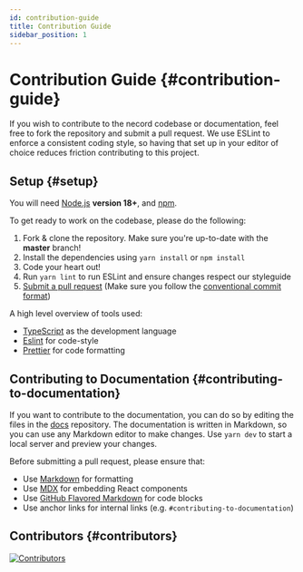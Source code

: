 ```yaml
---
id: contribution-guide
title: Contribution Guide
sidebar_position: 1
---
```


# Contribution Guide {#contribution-guide}

If you wish to contribute to the necord codebase or documentation, feel free to fork the repository and submit a
pull request. We use ESLint to enforce a consistent coding style, so having that set up in your editor of choice
reduces friction contributing to this project.

## Setup {#setup}

You will need [Node.js](http://nodejs.org) **version 18+**, and [npm](https://www.npmjs.com/).

To get ready to work on the codebase, please do the following:

1. Fork & clone the repository. Make sure you're up-to-date with the **master** branch!
2. Install the dependencies using `yarn install` or `npm install`
3. Code your heart out!
4. Run `yarn lint` to run ESLint and ensure changes respect our styleguide
5. [Submit a pull request](https://github.com/necordjs/necord/compare) (Make sure you follow the [conventional commit format](https://github.com/SocketSomeone/necord/blob/main/.github/COMMIT_CONVENTION.md))

A high level overview of tools used:

- [TypeScript](https://www.typescriptlang.org/) as the development language
- [Eslint](https://eslint.org/) for code-style
- [Prettier](https://prettier.io/) for code formatting

## Contributing to Documentation {#contributing-to-documentation}

If you want to contribute to the documentation, you can do so by editing the files in the [docs](https://github.com/necordjs/necord.org) repository.
The documentation is written in Markdown, so you can use any Markdown editor to make changes. Use `yarn dev` to start a local server and preview your changes.

Before submitting a pull request, please ensure that:

- Use [Markdown](https://www.markdownguide.org/) for formatting
- Use [MDX](https://mdxjs.com/) for embedding React components
- Use [GitHub Flavored Markdown](https://github.github.com/gfm/) for code blocks
- Use anchor links for internal links (e.g. `#contributing-to-documentation`)

## Contributors {#contributors}

<a href="https://github.com/necordjs/necord/graphs/contributors">
	<img src="https://contrib.rocks/image?repo=necordjs/necord" alt="Contributors" />
</a>
